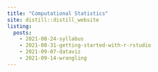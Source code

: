 ```yaml
---
title: "Computational Statistics"
site: distill::distill_website
listing: 
  posts:
    - 2021-08-24-syllabus
    - 2021-08-31-getting-started-with-r-rstudio
    - 2021-09-07-dataviz
    - 2021-09-14-wrangling
---
```

